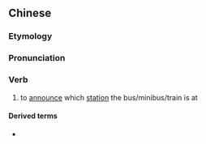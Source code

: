 {{also|报站}}
==Chinese==
{{zh-forms|s=报站}}

===Etymology===
{{zh-compound|報|站|announce|station}}

===Pronunciation===
{{zh-pron
|m=bàozhàn
|c=bou3 zaam6
|cat=v
}}

===Verb===
{{zh-verb}}

# to [[announce]] which [[station]] the bus/minibus/train is at

====Derived terms====
* {{zh-l|報站系統}}